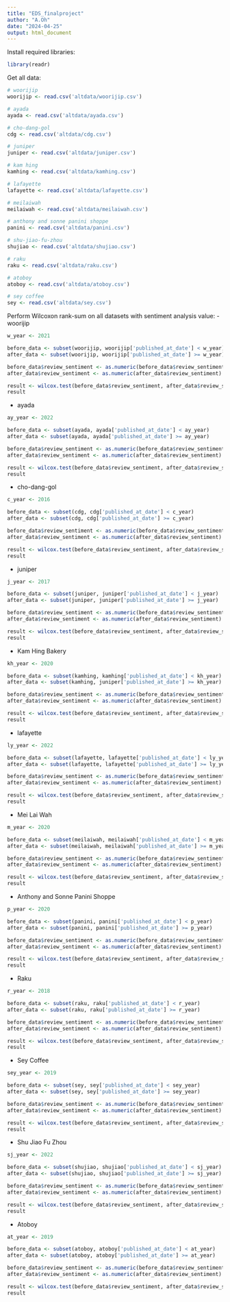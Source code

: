 ```yaml
---
title: "EDS_finalproject"
author: "A.Oh"
date: "2024-04-25"
output: html_document
---
```

Install required libraries:
```r
library(readr)
```

Get all data:
```r
# woorijip
woorijip <- read.csv('altdata/woorijip.csv')

# ayada
ayada <- read.csv('altdata/ayada.csv')

# cho-dang-gol
cdg <- read.csv('altdata/cdg.csv')

# juniper
juniper <- read.csv('altdata/juniper.csv')

# kam hing
kamhing <- read.csv('altdata/kamhing.csv')

# lafayette
lafayette <- read.csv('altdata/lafayette.csv')

# meilaiwah
meilaiwah <- read.csv('altdata/meilaiwah.csv')

# anthony and sonne panini shoppe
panini <- read.csv('altdata/panini.csv')

# shu-jiao-fu-zhou
shujiao <- read.csv('altdata/shujiao.csv')

# raku
raku <- read.csv('altdata/raku.csv')

# atoboy
atoboy <- read.csv('altdata/atoboy.csv')

# sey coffee
sey <- read.csv('altdata/sey.csv')
```

Perform Wilcoxon rank-sum on all datasets with sentiment analysis value:
- woorijip
```r
w_year <- 2021

before_data <- subset(woorijip, woorijip['published_at_date'] < w_year)
after_data <- subset(woorijip, woorijip['published_at_date'] >= w_year)

before_data$review_sentiment <- as.numeric(before_data$review_sentiment)
after_data$review_sentiment <- as.numeric(after_data$review_sentiment)

result <- wilcox.test(before_data$review_sentiment, after_data$review_sentiment)
result
```
- ayada
```r
ay_year <- 2022

before_data <- subset(ayada, ayada['published_at_date'] < ay_year)
after_data <- subset(ayada, ayada['published_at_date'] >= ay_year)

before_data$review_sentiment <- as.numeric(before_data$review_sentiment)
after_data$review_sentiment <- as.numeric(after_data$review_sentiment)

result <- wilcox.test(before_data$review_sentiment, after_data$review_sentiment)
result
```
- cho-dang-gol
```r
c_year <- 2016

before_data <- subset(cdg, cdg['published_at_date'] < c_year)
after_data <- subset(cdg, cdg['published_at_date'] >= c_year)

before_data$review_sentiment <- as.numeric(before_data$review_sentiment)
after_data$review_sentiment <- as.numeric(after_data$review_sentiment)

result <- wilcox.test(before_data$review_sentiment, after_data$review_sentiment)
result
```
- juniper
```r
j_year <- 2017

before_data <- subset(juniper, juniper['published_at_date'] < j_year)
after_data <- subset(juniper, juniper['published_at_date'] >= j_year)

before_data$review_sentiment <- as.numeric(before_data$review_sentiment)
after_data$review_sentiment <- as.numeric(after_data$review_sentiment)

result <- wilcox.test(before_data$review_sentiment, after_data$review_sentiment)
result
```
- Kam Hing Bakery
```r
kh_year <- 2020

before_data <- subset(kamhing, kamhing['published_at_date'] < kh_year)
after_data <- subset(kamhing, juniper['published_at_date'] >= kh_year)

before_data$review_sentiment <- as.numeric(before_data$review_sentiment)
after_data$review_sentiment <- as.numeric(after_data$review_sentiment)

result <- wilcox.test(before_data$review_sentiment, after_data$review_sentiment)
result
```
- lafayette
```r
ly_year <- 2022

before_data <- subset(lafayette, lafayette['published_at_date'] < ly_year)
after_data <- subset(lafayette, lafayette['published_at_date'] >= ly_year)

before_data$review_sentiment <- as.numeric(before_data$review_sentiment)
after_data$review_sentiment <- as.numeric(after_data$review_sentiment)

result <- wilcox.test(before_data$review_sentiment, after_data$review_sentiment)
result
```
- Mei Lai Wah
```r
m_year <- 2020

before_data <- subset(meilaiwah, meilaiwah['published_at_date'] < m_year)
after_data <- subset(meilaiwah, meilaiwah['published_at_date'] >= m_year)

before_data$review_sentiment <- as.numeric(before_data$review_sentiment)
after_data$review_sentiment <- as.numeric(after_data$review_sentiment)

result <- wilcox.test(before_data$review_sentiment, after_data$review_sentiment)
result
```
- Anthony and Sonne Panini Shoppe
```r
p_year <- 2020

before_data <- subset(panini, panini['published_at_date'] < p_year)
after_data <- subset(panini, panini['published_at_date'] >= p_year)

before_data$review_sentiment <- as.numeric(before_data$review_sentiment)
after_data$review_sentiment <- as.numeric(after_data$review_sentiment)

result <- wilcox.test(before_data$review_sentiment, after_data$review_sentiment)
result
```
- Raku
```r
r_year <- 2018

before_data <- subset(raku, raku['published_at_date'] < r_year)
after_data <- subset(raku, raku['published_at_date'] >= r_year)

before_data$review_sentiment <- as.numeric(before_data$review_sentiment)
after_data$review_sentiment <- as.numeric(after_data$review_sentiment)

result <- wilcox.test(before_data$review_sentiment, after_data$review_sentiment)
result
```
- Sey Coffee
```r
sey_year <- 2019

before_data <- subset(sey, sey['published_at_date'] < sey_year)
after_data <- subset(sey, sey['published_at_date'] >= sey_year)

before_data$review_sentiment <- as.numeric(before_data$review_sentiment)
after_data$review_sentiment <- as.numeric(after_data$review_sentiment)

result <- wilcox.test(before_data$review_sentiment, after_data$review_sentiment)
result
```
- Shu Jiao Fu Zhou
```r
sj_year <- 2022

before_data <- subset(shujiao, shujiao['published_at_date'] < sj_year)
after_data <- subset(shujiao, shujiao['published_at_date'] >= sj_year)

before_data$review_sentiment <- as.numeric(before_data$review_sentiment)
after_data$review_sentiment <- as.numeric(after_data$review_sentiment)

result <- wilcox.test(before_data$review_sentiment, after_data$review_sentiment)
result
```
- Atoboy
```r
at_year <- 2019

before_data <- subset(atoboy, atoboy['published_at_date'] < at_year)
after_data <- subset(atoboy, atoboy['published_at_date'] >= at_year)

before_data$review_sentiment <- as.numeric(before_data$review_sentiment)
after_data$review_sentiment <- as.numeric(after_data$review_sentiment)

result <- wilcox.test(before_data$review_sentiment, after_data$review_sentiment)
result
```
